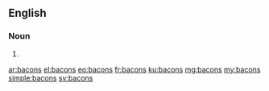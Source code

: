 ==English==

===Noun===
{{head|en|plural}}

# {{plural of|bacon|lang=en|nocat=1}}

[[ar:bacons]]
[[el:bacons]]
[[eo:bacons]]
[[fr:bacons]]
[[ku:bacons]]
[[mg:bacons]]
[[my:bacons]]
[[simple:bacons]]
[[sv:bacons]]